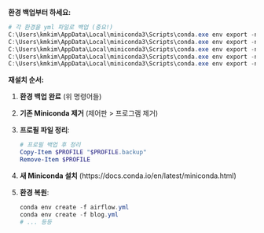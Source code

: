 
**환경 백업부터 하세요:**

```powershell
# 각 환경을 yml 파일로 백업 (중요!)
C:\Users\kmkim\AppData\Local\miniconda3\Scripts\conda.exe env export -n airflow > airflow.yml
C:\Users\kmkim\AppData\Local\miniconda3\Scripts\conda.exe env export -n blog > blog.yml  
C:\Users\kmkim\AppData\Local\miniconda3\Scripts\conda.exe env export -n governance > governance.yml
C:\Users\kmkim\AppData\Local\miniconda3\Scripts\conda.exe env export -n sgstat > sgstat.yml
C:\Users\kmkim\AppData\Local\miniconda3\Scripts\conda.exe env export -n website > website.yml
```

**재설치 순서:**

1. **환경 백업 완료** (위 명령어들)
2. **기존 Miniconda 제거** (제어판 > 프로그램 제거)
3. **프로필 파일 정리**:
   ```powershell
   # 프로필 백업 후 정리
   Copy-Item $PROFILE "$PROFILE.backup"
   Remove-Item $PROFILE
   ```
4. **새 Miniconda 설치** (https://docs.conda.io/en/latest/miniconda.html)
5. **환경 복원**:
   ```powershell
   conda env create -f airflow.yml
   conda env create -f blog.yml
   # ... 등등
   ```
